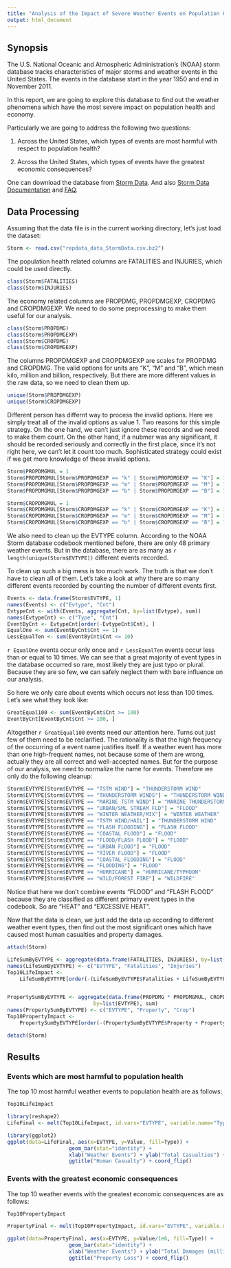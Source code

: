 ```yaml
---
title: "Analysis of the Impact of Severe Weather Events on Population Health and Economy"
output: html_document
---
```


## Synopsis
The U.S. National Oceanic and Atmospheric Administration's (NOAA) storm database tracks characteristics of major storms and weather events in the United States. The events in the database start in the year 1950 and end in November 2011.

In this report, we are going to explore this database to find out the weather phenomena which have the most severe impact on population health and economy.

Particularly we are going to address the following two questions:

1. Across the United States, which types of events are most harmful with respect to population health?

2. Across the United States, which types of events have the greatest economic consequences?

One can download the database from [Storm Data](https://d396qusza40orc.cloudfront.net/repdata%2Fdata%2FStormData.csv.bz2). And also [Storm Data Documentation](https://d396qusza40orc.cloudfront.net/repdata%2Fpeer2_doc%2Fpd01016005curr.pdf) and [FAQ](https://d396qusza40orc.cloudfront.net/repdata%2Fpeer2_doc%2FNCDC%20Storm%20Events-FAQ%20Page.pdf).

## Data Processing
Assuming that the data file is in the current working directory, let's just load the dataset:
```r
Storm <- read.csv("repdata_data_StormData.csv.bz2")
```

The population health related columns are FATALITIES and INJURIES, which could be used directly.
```r
class(Storm$FATALITIES)
class(Storm$INJURIES)
```

The economy related columns are PROPDMG, PROPDMGEXP, CROPDMG and CROPDMGEXP. We need to do some preprocessing to make them useful for our analysis.
```r
class(Storm$PROPDMG)
class(Storm$PROPDMGEXP)
class(Storm$CROPDMG)
class(Storm$CROPDMGEXP)
```

The columns PROPDMGEXP and CROPDMGEXP are scales for PROPDMG and CROPDMG. The valid options for units are "K", "M" and "B", which mean kilo, million and billion, respectively. But there are more different values in the raw data, so we need to clean them up.
```r
unique(Storm$PROPDMGEXP)
unique(Storm$CROPDMGEXP)
```

Different person has differnt way to process the invalid options. Here we simply treat all of the invalid options as value 1. Two reasons for this simple strategy. On the one hand, we can't just ignore these records and we need to make them count. On the other hand, if a nubmer was any significant, it should be recorded seriously and correctly in the first place, since it's not right here, we can't let it count too much. Sophisticated strategy could exist if we get more knowledge of these invalid options.
```r
Storm$PROPDMGMUL = 1
Storm$PROPDMGMUL[Storm$PROPDMGEXP == "k" | Storm$PROPDMGEXP == "K"] = 1000
Storm$PROPDMGMUL[Storm$PROPDMGEXP == "m" | Storm$PROPDMGEXP == "M"] = 1000000
Storm$PROPDMGMUL[Storm$PROPDMGEXP == "b" | Storm$PROPDMGEXP == "B"] = 1000000000

Storm$CROPDMGMUL = 1
Storm$CROPDMGMUL[Storm$CROPDMGEXP == "k" | Storm$CROPDMGEXP == "K"] = 1000
Storm$CROPDMGMUL[Storm$CROPDMGEXP == "m" | Storm$CROPDMGEXP == "M"] = 1000000
Storm$CROPDMGMUL[Storm$CROPDMGEXP == "b" | Storm$CROPDMGEXP == "B"] = 1000000000
```

We also need to clean up the EVTYPE column. According to the NOAA Storm database codebook mentioned before, there are only 48 primary weather events. But in the database, there are as many as `r length(unique(Storm$EVTYPE))` different events recorded.

To clean up such a big mess is too much work. The truth is that we don't have to clean all of them. Let's take a look at why there are so many different events recorded by counting the number of different events first.
```r
Events <- data.frame(Storm$EVTYPE, 1)
names(Events) <- c("Evtype", "Cnt")
EvtypeCnt <- with(Events, aggregate(Cnt, by=list(Evtype), sum))
names(EvtypeCnt) <- c("Type", "Cnt")
EventByCnt <- EvtypeCnt[order(-EvtypeCnt$Cnt), ]
EqualOne <- sum(EventByCnt$Cnt == 1)
LessEqualTen <- sum(EventByCnt$Cnt <= 10)
```

`r EqualOne` events occur only once and `r LessEqualTen` events occur less than or equal to 10 times. We can see that a great majority of event types in the database occurred so rare, most likely they are just typo or plural. Because they are so few, we can safely neglect them with bare influence on our analysis.

So here we only care about events which occurs not less than 100 times. Let's see what they look like:
```r
GreatEqual100 <- sum(EventByCnt$Cnt >= 100)
EventByCnt[EventByCnt$Cnt >= 100, ]
```

Altogether `r GreatEqual100` events need our attention here. Turns out just few of them need to be reclarified. The rationality is that the high frequency of the occurring of a event name justifies itself. If a weather event has more than one high-frequent names, not because some of them are wrong, actually they are all correct and well-accepted names. But for the purpose of our analysis, we need to normalize the name for events. Therefore we only do the following cleanup:
```r
Storm$EVTYPE[Storm$EVTYPE == "TSTM WIND"] = "THUNDERSTORM WIND"
Storm$EVTYPE[Storm$EVTYPE == "THUNDERSTORM WINDS"] = "THUNDERSTORM WIND"
Storm$EVTYPE[Storm$EVTYPE == "MARINE TSTM WIND"] = "MARINE THUNDERSTORM WIND"
Storm$EVTYPE[Storm$EVTYPE == "URBAN/SML STREAM FLD"] = "FLOOD"
Storm$EVTYPE[Storm$EVTYPE == "WINTER WEATHER/MIX"] = "WINTER WEATHER"
Storm$EVTYPE[Storm$EVTYPE == "TSTM WIND/HAIL"] = "THUNDERSTORM WIND"
Storm$EVTYPE[Storm$EVTYPE == "FLASH FLOODING"] = "FLASH FLOOD"
Storm$EVTYPE[Storm$EVTYPE == "COASTAL FLOOD"] = "FLOOD"
Storm$EVTYPE[Storm$EVTYPE == "FLOOD/FLASH FLOOD"] = "FLOOD"
Storm$EVTYPE[Storm$EVTYPE == "URBAN FLOOD"] = "FLOOD"
Storm$EVTYPE[Storm$EVTYPE == "RIVER FLOOD"] = "FLOOD"
Storm$EVTYPE[Storm$EVTYPE == "COASTAL FLOODING"] = "FLOOD"
Storm$EVTYPE[Storm$EVTYPE == "FLOODING"] = "FLOOD"
Storm$EVTYPE[Storm$EVTYPE == "HURRICANE"] = "HURRICANE/TYPHOON"
Storm$EVTYPE[Storm$EVTYPE == "WILD/FOREST FIRE"] = "WILDFIRE"
```

Notice that here we don't combine events "FLOOD" and "FLASH FLOOD" because they are classified as different primary event types in the codebook. So are "HEAT" and "EXCESSIVE HEAT".

Now that the data is clean, we just add the data up according to different weather event types, then find out the most significant ones which have caused most human casualties and property damages.
```r
attach(Storm)

LifeSumByEVTYPE <- aggregate(data.frame(FATALITIES, INJURIES), by=list(EVTYPE), sum)
names(LifeSumByEVTYPE) <- c("EVTYPE", "Fatalities", "Injuries")
Top10LifeImpact <-
    LifeSumByEVTYPE[order(-(LifeSumByEVTYPE$Fatalities + LifeSumByEVTYPE$Injuries))[1:10], ]


PropertySumByEVTYPE <- aggregate(data.frame(PROPDMG * PROPDMGMUL, CROPDMG * CROPDMGMUL),
                            by=list(EVTYPE), sum)
names(PropertySumByEVTYPE) <- c("EVTYPE", "Property", "Crop")
Top10PropertyImpact <-
    PropertySumByEVTYPE[order(-(PropertySumByEVTYPE$Property + PropertySumByEVTYPE$Crop))[1:10], ]

detach(Storm)
```

## Results

### Events which are most harmful to population health
The top 10 most harmful weather events to population health are as follows:
```r
Top10LifeImpact
```

```r
library(reshape2)
LifeFinal <- melt(Top10LifeImpact, id.vars="EVTYPE", variable.name="Type", value.name="Value")

library(ggplot2)
ggplot(data=LifeFinal, aes(x=EVTYPE, y=Value, fill=Type)) +
                    geom_bar(stat="identity") +
                    xlab("Weather Events") + ylab("Total Casualties") +
                    ggtitle("Human Casualty") + coord_flip()
```

### Events with the greatest economic consequences
The top 10 weather events with the greatest economic consequences are as follows:
```r
Top10PropertyImpact
```

```r
PropertyFinal <- melt(Top10PropertyImpact, id.vars="EVTYPE", variable.name="Type", value.name="Value")

ggplot(data=PropertyFinal, aes(x=EVTYPE, y=Value/1e6, fill=Type)) +
                    geom_bar(stat="identity") +
                    xlab("Weather Events") + ylab("Total Damages (millions)") +
                    ggtitle("Property Loss") + coord_flip()

```
